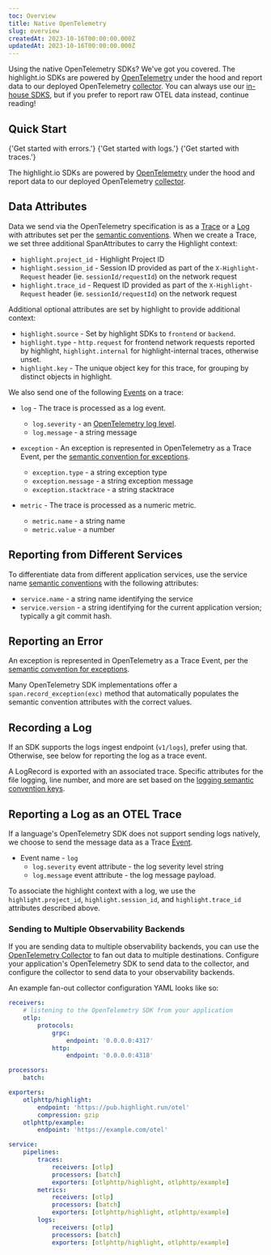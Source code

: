 ```yaml
---
toc: Overview
title: Native OpenTelemetry
slug: overview
createdAt: 2023-10-16T00:00:00.000Z
updatedAt: 2023-10-16T00:00:00.000Z
---
```


Using the native OpenTelemetry SDKs? We've got you covered.
The highlight.io SDKs are powered by [OpenTelemetry](https://opentelemetry.io/) under the hood and report data to our deployed OpenTelemetry [collector](https://otel.highlight.io). You can always use our [in-house SDKS](../6_backend-tracing/1_go/1_overview.md), but if you prefer to report raw OTEL data instead, continue reading!

## Quick Start

<DocsCardGroup>
	<DocsCard title="Error Monitoring in OTEL" href="./2_error-monitoring.md">
		{'Get started with errors.'}
	</DocsCard>
	<DocsCard title="Backend Logging in OTEL" href="./3_logging.md">
		{'Get started with logs.'}
	</DocsCard>
	<DocsCard title="Tracing in OTEL" href="./4_tracing.md">
		{'Get started with traces.'}
	</DocsCard>
</DocsCardGroup>

The highlight.io SDKs are powered by [OpenTelemetry](https://opentelemetry.io/) under the hood and report data to our deployed OpenTelemetry [collector](https://otel.highlight.io).

## Data Attributes

Data we send via the OpenTelemetry specification is as a [Trace](https://opentelemetry.io/docs/reference/specification/trace/) or a [Log](https://opentelemetry.io/docs/specs/otel/logs/) with attributes set per the [semantic conventions](https://opentelemetry.io/docs/reference/specification/trace/semantic_conventions/).
When we create a Trace, we set three additional SpanAttributes to carry the Highlight context:

-   `highlight.project_id` - Highlight Project ID
-   `highlight.session_id` - Session ID provided as part of the `X-Highlight-Request` header (ie. `sessionId/requestId`) on the network request
-   `highlight.trace_id` - Request ID provided as part of the `X-Highlight-Request` header (ie. `sessionId/requestId`) on the network request

Additional optional attributes are set by highlight to provide additional context:

-   `highlight.source` - Set by highlight SDKs to `frontend` or `backend`.
-   `highlight.type` - `http.request` for frontend network requests reported by highlight, `highlight.internal` for highlight-internal traces, otherwise unset.
-   `highlight.key` - The unique object key for this trace, for grouping by distinct objects in highlight.

We also send one of the following [Events](https://opentelemetry.io/docs/specs/otel/trace/api/#add-events) on a trace:

-   `log` - The trace is processed as a log event.

    -   `log.severity` - an [OpenTelemetry log level](https://opentelemetry.io/docs/specs/otel/logs/data-model-appendix/#appendix-b-severitynumber-example-mappings).
    -   `log.message` - a string message

-   `exception` - An exception is represented in OpenTelemetry as a Trace Event, per the [semantic convention for exceptions](https://opentelemetry.io/docs/specs/otel/trace/exceptions/#attributes).

    -   `exception.type` - a string exception type
    -   `exception.message` - a string exception message
    -   `exception.stacktrace` - a string stacktrace

-   `metric` - The trace is processed as a numeric metric.
    -   `metric.name` - a string name
    -   `metric.value` - a number

## Reporting from Different Services

To differentiate data from different application services, use the service name [semantic conventions](https://opentelemetry.io/docs/reference/specification/trace/semantic_conventions/) with the following attributes:

-   `service.name` - a string name identifying the service
-   `service.version` - a string identifying for the current application version; typically a git commit hash.

## Reporting an Error

An exception is represented in OpenTelemetry as a Trace Event, per the [semantic convention for exceptions](https://opentelemetry.io/docs/reference/specification/trace/semantic_conventions/exceptions/).

Many OpenTelemetry SDK implementations offer a `span.record_exception(exc)` method that automatically populates the semantic convention attributes with the correct values.

## Recording a Log

If an SDK supports the logs ingest endpoint (`v1/logs`), prefer using that. Otherwise, see below for reporting the log as a trace event.

A LogRecord is exported with an associated trace. Specific attributes for the file logging, line number, and more are set based on the [logging semantic convention keys](https://opentelemetry.io/docs/reference/specification/logs/semantic_conventions/).

## Reporting a Log as an OTEL Trace

If a language's OpenTelemetry SDK does not support sending logs natively, we choose to send the message data as a Trace [Event](https://opentelemetry.io/docs/concepts/signals/traces/#span-events).

-   Event name - `log`
    -   `log.severity` event attribute - the log severity level string
    -   `log.message` event attribute - the log message payload.

To associate the highlight context with a log, we use the `highlight.project_id`, `highlight.session_id`, and `highlight.trace_id` attributes described above.

### Sending to Multiple Observability Backends

If you are sending data to multiple observability backends, you can use the [OpenTelemetry Collector](https://opentelemetry.io/docs/collector/) to fan out data to multiple destinations. Configure your application's OpenTelemetry SDK to send data to the collector, and configure the collector to send data to your observability backends.

An example fan-out collector configuration YAML looks like so:

```yaml
receivers:
    # listening to the OpenTelemetry SDK from your application
    otlp:
        protocols:
            grpc:
                endpoint: '0.0.0.0:4317'
            http:
                endpoint: '0.0.0.0:4318'

processors:
    batch:

exporters:
    otlphttp/highlight:
        endpoint: 'https://pub.highlight.run/otel'
        compression: gzip
    otlphttp/example:
        endpoint: 'https://example.com/otel'

service:
    pipelines:
        traces:
            receivers: [otlp]
            processors: [batch]
            exporters: [otlphttp/highlight, otlphttp/example]
        metrics:
            receivers: [otlp]
            processors: [batch]
            exporters: [otlphttp/highlight, otlphttp/example]
        logs:
            receivers: [otlp]
            processors: [batch]
            exporters: [otlphttp/highlight, otlphttp/example]
```
